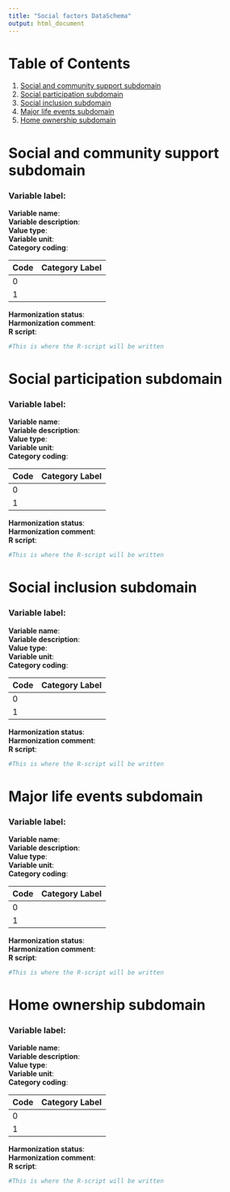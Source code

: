 ```yaml
---
title: "Social factors DataSchema"
output: html_document
---
```

# Table of Contents
1. [Social and community support subdomain](#social-and-community-support-subdomain)
2. [Social participation subdomain](#social-participation-subdomain)
3. [Social inclusion subdomain](#social-inclusion-subdomain)
4. [Major life events subdomain](#major-life-events-subdomain)
5. [Home ownership subdomain](#home-ownership-subdomain)

# Social and community support subdomain

### **Variable label**:   
**Variable name**:   
**Variable description**:  
**Value type**:  
**Variable unit**:  
**Category coding**:  

**Code** | **Category Label**  
------------- | -------------  
0 |   
1 |   

**Harmonization status**:  
**Harmonization comment**:   
**R script**:  
```r
#This is where the R-script will be written

```

# Social participation subdomain

### **Variable label**:  
**Variable name**:  
**Variable description**:  
**Value type**:  
**Variable unit**:  
**Category coding**:  

**Code** | **Category Label**  
------------- | -------------  
0 |   
1 |   

**Harmonization status**:  
**Harmonization comment**:   
**R script**:  
```r
#This is where the R-script will be written

```

# Social inclusion subdomain

### **Variable label**:  
**Variable name**:  
**Variable description**:  
**Value type**:  
**Variable unit**:  
**Category coding**:  

**Code** | **Category Label**  
------------- | -------------  
0 |   
1 |   

**Harmonization status**:  
**Harmonization comment**:   
**R script**:  
```r
#This is where the R-script will be written

```

# Major life events subdomain

### **Variable label**:  
**Variable name**:  
**Variable description**:  
**Value type**:  
**Variable unit**:  
**Category coding**:  

**Code** | **Category Label**  
------------- | -------------  
0 |   
1 |   

**Harmonization status**:  
**Harmonization comment**:   
**R script**:  
```r
#This is where the R-script will be written

```

# Home ownership subdomain

### **Variable label**:  
**Variable name**:  
**Variable description**:  
**Value type**:  
**Variable unit**:  
**Category coding**:  

**Code** | **Category Label**  
------------- | -------------  
0 |   
1 |   

**Harmonization status**:  
**Harmonization comment**:   
**R script**:  
```r
#This is where the R-script will be written

```




